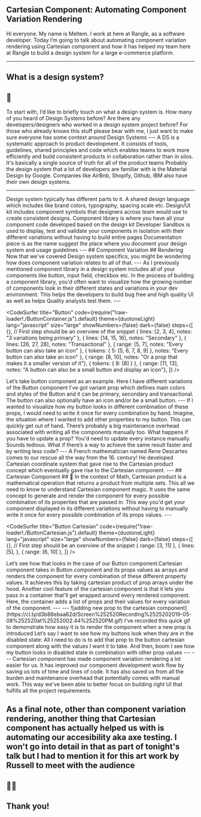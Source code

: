 

<Head>
  <title>Automating Component Variation Rendering</title>
</Head>


## Cartesian Component: Automating Component Variation Rendering

<Credentials />

<Notes>
  Hi everyone. My name is Meltem. I work at here at Rangle, as a software developer. 
  Today I’m going to talk about automating component variation rendering using Cartesian component and how it has helped my team here at Rangle to build a design system for a large e-commerce platform.
</Notes>

---
## What is a design system?
## 🤔

<Notes>
  To start with, I’d like to briefly touch on what a design system is. 
  How many of you heard of Design Systems before?
  Are there any developers/designers who worked in a design system project before?
  For those who already knows this stuff please bear with me, I just want to make sure everyone has
  some context around Design Systems 
</Notes>
---

<ImageContainer src='./images/ds.jpeg' width='100%' />

<Notes>
  A DS is a systematic approach to product development. 
  It consists of tools, guidelines, shared principles and code which enables teams to work more efficiently and build consistent products in collaboration rather than in silos.
  It's basically a single source of truth for all of the product teams
  Probably the design system that a lot of developers are familiar with is the Material Design by Google.
  Companies like AirBnb, Shopify, Github, IBM also have their own design systems.
</Notes>

---
<ImageContainer src='./images/ds-components.png' width='100%' />

<Notes>
  Design system typically has different parts to it. 
  A shared design language which includes like brand colors, typography, spacing scale etc. 
  Design/UI kit includes component symbols that designers across team would use to create consistent designs. 
  Component library is where you have all your component code developed based on the design kit
  Developer Sandbox is used to display, test and validate your components in isolation with their different variations without having to build entire pages
  Documentation piece is as the name suggest the place where you document your design system and usage guidelines
</Notes>
---
## Component Variation
## Rendering

<Notes>
  Now that we've covered Design system specifics, you might be wondering how does component variation relates to all of that.
</Notes>
---
<ImageContainer src='./images/render.png' width='100%' height="40rem" />

<Notes>
  As I previously mentioned component library in a design system includes all of your components like button, input field, checkbox etc.
  In the process of building a component library, you'd often want to visualize how the growing number of components look in their different states and variations in your dev environment.
  This helps the developers to build bug free and high quality UI as well as helps Quality analysts test them.
</Notes>
---

<CodeSurfer
  title="Button"
  code={require("!raw-loader!./ButtonContainer.js").default}
  theme={duotoneLight}
  lang="javascript"
  size="large"
  showNumbers={false}
  dark={false}
  steps={[
    {}, // First step should be an overview of the snippet
    { lines: [2, 3, 4], notes: "3 variations being primary" },
    { lines: [14, 15, 16], notes: "Secondary" },
    { lines: [26, 27, 28], notes: "Transactional" },
    { range: [5, 7], notes: "Every button can also take an icon" },
    { tokens: { 5: [5, 6, 7, 8, 9] }, notes: "Every button can also take an icon" },
    { range: [8, 10], notes: "Or a prop that makes it a smaller version of it"},
    { tokens: { 8: [8] } },
    { range: [11, 13], notes: "A button can also be a small button and display an icon"},
  ]}
/>

<Notes>
  Let’s take button component as an example. Here I have different variations of the Button component
  I've got variant prop which defines main colors and styles of the Button and it can be primary, secondary and transactional.
  The button can also optionally have an icon and/or be a small button.
</Notes>
---
<ImageContainer src='./images/components.png' width='40rem' height='52rem' />

<Notes>
  If I wanted to visualize how my button looks in different combination of these props, I would need to write it once for every combination by hand.
  Imagine, the situation where I wanted to add other properties to my button. 
  This can quickly get out of hand. There’s probably a big maintenance overhead associated with writing all the components manually too. 
  What happens if you have to update a prop? You'd need to update every instance manually. 
  Sounds tedious. What if there’s a way to achieve the same result faster and by writing less code? 
</Notes>
---
<ImageContainer src='./images/descartes.jpg' width='28rem' height='34rem' />

<Notes>
  A French mathematician named Rene Descartes comes to our rescue all the way from the 16. century!
  He developed Cartesian coordinate system that gave rise to the Cartesian product concept which eventually gave rise to the Cartesian component. 
</Notes>
---
## Cartesian Component
## 📐

<Notes>
  In the context of Math, Cartesian product is a mathematical operation that returns a product from multiple sets. This all we need to know
  to understand Cartesian component magic.
  It uses the same concept to generate and render the component for every possible combination of its properties that are passed in. 
  This way you'd get your component displayed in its different variations without having to manually write it once for every possible combination of its props values.
</Notes>
---

<CodeSurfer
  title="Button Cartesian"
  code={require("!raw-loader!./ButtonCartesian.js").default}
  theme={duotoneLight}
  lang="javascript"
  size="large"
  showNumbers={false}
  dark={false}
  steps={[
    {}, // First step should be an overview of the snippet
    { range: [3, 11] },
    { lines: [5], },
    { range: [6, 10] },
  ]}
/>

<Notes>
  Let’s see how that looks in the case of our Button component.Cartesian component takes in Button component and its props 
  values as arrays and renders the component for every combination of these different property values. 
  It achieves this by taking cartesian product of prop arrays under the hood.
  Another cool feature of the cartesian component is that it lets you pass in a container that'll get wrapped around every rendered component.
  Here, the container adds a list of props and their values for every variation of the component.
</Notes>
---
<ImageContainer src='./images/buttons-with-props.png' width='100%' />
---
![adding new prop to the cartesian component](https://cl.ly/d3b88ebaa62d/Screen%252520Recording%2525202019-05-08%252520at%25252002.44%252520PM.gif)

<Notes>
  I've recorded this quick gif to demonstrate how easy it is to render the component when a new prop is introduced
  Let’s say I want to see how my buttons look when they are in the disabled state:
  All I need to do is to add that prop to the button cartesian component along with the values I want it to take.
  And then, boom I see how my button looks in disabled state in combination with other prop values
</Notes>
---
<CodeSurfer
  title="Cartesian component"
  code={require("!raw-loader!./Cartesian.js").default}
  theme={duotoneLight}
  lang="javascript"
  size="large"
  showNumbers={false}
  dark={false}
  steps={[
    {}, // First step should be an overview of the snippet
    { range: [2, 23] },
    { lines: [4] },
    { range: [7, 22], },
  ]}
/>

<Notes>

</Notes>
---
<ImageContainer src='./images/cartesian-axe.png' width='44rem' height='50rem' />

<Notes>
  Cartesian component has made component variation rendering a lot easier for us.
  It has improved our component development work flow by saving us lots of time and lines of code. 
  It has also saved us from all the burden and maintenance overhead that potentially comes with manual work.
  This way we've been able to better focus on building right UI that fulfills all the project requirements. 

  As a final note, other than component variation rendering, another thing that Cartesian component has actually helped us with is 
  automating our accesibility aka axe testing. I won't go into detail in that as part of tonight's talk but I had to mention it for
  this art work by Russell to meet with the audience
</Notes>
---
## 🙏🏻
## Thank you! 